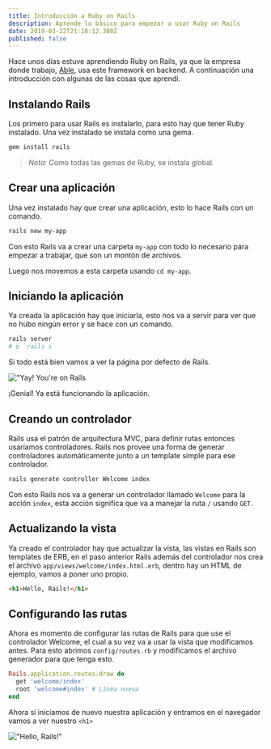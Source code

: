 ```yaml
---
title: Introducción a Ruby on Rails
description: Aprende lo básico para empezar a usar Ruby on Rails
date: 2019-03-22T21:10:12.380Z
published: false
---
```


Hace unos días estuve aprendiendo Ruby on Rails, ya que la empresa donde trabajo, [Able](https://able.co), usa este framework en backend. A continuación una introducción con algunas de las cosas que aprendí.

## Instalando Rails

Los primero para usar Rails es instalarlo, para esto hay que tener Ruby instalado. Una vez instalado se instala como una gema.

```bash
gem install rails
```

> _Nota_: Como todas las gemas de Ruby, se instala global.

## Crear una aplicación

Una vez instalado hay que crear una aplicación, esto lo hace Rails con un comando.

```bash
rails new my-app
```

Con esto Rails va a crear una carpeta `my-app` con todo lo necesario para empezar a trabajar, que son un montón de archivos.

Luego nos movemos a esta carpeta usando `cd my-app`.

## Iniciando la aplicación

Ya creada la aplicación hay que iniciarla, esto nos va a servir para ver que no hubo ningún error y se hace con un comando.

```bash
rails server
# o `rails s`
```

Si todo está bien vamos a ver la página por defecto de Rails.

!["Yay! You're on Rails](/static/articles/rails-initial.png "Página de inicio por defecto de Ruby on Rails")

¡Genial! Ya está funcionando la aplicación.

## Creando un controlador

Rails usa el patrón de arquitectura MVC, para definir rutas entonces usaríamos controladores. Rails nos provee una forma de generar controladores automáticamente junto a un template simple para ese controlador.

```bash
rails generate controller Welcome index
```

Con esto Rails nos va a generar un controlador llamado `Welcome` para la acción `index`, esta acción significa que va a manejar la ruta `/` usando `GET`.

## Actualizando la vista

Ya creado el controlador hay que actualizar la vista, las vistas en Rails son templates de ERB, en el paso anterior Rails además del controlador nos crea el archivo `app/views/welcome/index.html.erb`, dentro hay un HTML de ejemplo, vamos a poner uno propio.

```html
<h1>Hello, Rails!</h1>
```

## Configurando las rutas

Ahora es momento de configurar las rutas de Rails para que use el controlador Welcome, el cual a su vez va a usar la vista que modificamos antes. Para esto abrimos `config/routes.rb` y modificamos el archivo generador para que tenga esto.

```ruby
Rails.application.routes.draw do
  get 'welcome/index'
  root 'welcome#index' # Línea nueva
end
```

Ahora si iniciamos de nuevo nuestra aplicación y entramos en el navegador vamos a ver nuestro `<h1>`

!["Hello, Rails!"](/static/articles/rails-custom-view.png "El HTML de la vista personalizda que hicimos")
